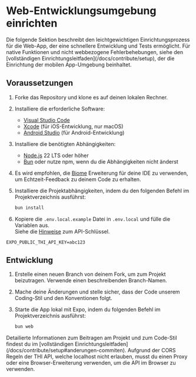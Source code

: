 
# Web-Entwicklungsumgebung einrichten

<Callout type="warning">
Die folgende Sektion beschreibt den leichtgewichtigen Einrichtungsprozess für die Web-App, der eine schnellere Entwicklung und Tests ermöglicht.
Für native Funktionen und nicht webbezogene Fehlerbehebungen, siehe den [vollständigen Einrichtungsleitfaden](/docs/contribute/setup), der die Einrichtung der mobilen App-Umgebung beinhaltet.
</Callout>

## Voraussetzungen

1. Forke das Repository und klone es auf deinen lokalen Rechner.
2. Installiere die erforderliche Software:

   - [Visual Studio Code](https://code.visualstudio.com/)
   - [Xcode](https://apps.apple.com/us/app/xcode/id497799835?mt=12) (für iOS-Entwicklung, nur macOS)
   - [Android Studio](https://developer.android.com/studio) (für Android-Entwicklung)

3. Installiere die benötigten Abhängigkeiten:

   - [Node.js](https://nodejs.org/en/) 22 LTS oder höher
   - [Bun](https://bun.sh) oder nutze npm, wenn du die Abhängigkeiten nicht änderst

4. Es wird empfohlen, die [Biome](https://marketplace.visualstudio.com/items?itemName=biomejs.biome) Erweiterung für deine IDE zu verwenden, um Echtzeit-Feedback zu deinem Code zu erhalten.

5. Installiere die Projektabhängigkeiten, indem du den folgenden Befehl im Projektverzeichnis ausführst:

   ```sh
   bun install
   ```

6. Kopiere die `.env.local.example` Datei in `.env.local` und fülle die Variablen aus.
   \
   Siehe die [Hinweise](/docs/contribute/contribute#entwickler) zum API-Schlüssel.

```env filename=".env.local"
EXPO_PUBLIC_THI_API_KEY=abc123
```

## Entwicklung

1. Erstelle einen neuen Branch von deinem Fork, um zum Projekt beizutragen. Verwende einen beschreibenden Branch-Namen.
2. Mache deine Änderungen und stelle sicher, dass der Code unserem Coding-Stil und den Konventionen folgt.
3. Starte die App lokal mit Expo, indem du folgenden Befehl im Projektverzeichnis ausführst:

   ```sh
   bun web
   ```

<Callout type="info">
Detailierte Informationen zum Beitragen am Projekt und zum Code-Stil findest du im
[vollständigen Einrichtungsleitfaden](/docs/contribute/setup#anderungen-commiten).
</Callout>

<Callout type="important">
Aufgrund der CORS Regeln der THI API, welche localhost nicht erlauben, musst du einen Proxy oder eine Browser-Erweiterung verwenden, um die API im Browser zu verwenden.
</Callout>
